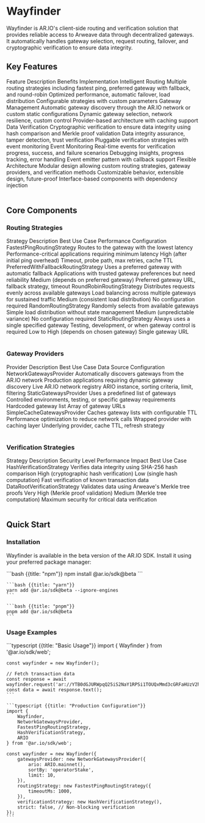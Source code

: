
<HeroPattern />

# Wayfinder

Wayfinder is AR.IO's client-side routing and verification solution that provides reliable access to Arweave data through decentralized gateways. It automatically handles gateway selection, request routing, failover, and cryptographic verification to ensure data integrity.

## Key Features

<Table
  containerClassName="mx-auto max-w-full"
  containerStyle={{ width: '100%' }}
  style={{ minWidth: '800px' }}
>
  <Table.Head>
    <Table.Row>
      <Table.Header>Feature</Table.Header>
      <Table.Header>Description</Table.Header>
      <Table.Header>Benefits</Table.Header>
      <Table.Header>Implementation</Table.Header>
    </Table.Row>
  </Table.Head>
  <Table.Body>
    <Table.Row>
      <Table.Cell className="font-semibold">Intelligent Routing</Table.Cell>
      <Table.Cell>
        Multiple routing strategies including fastest ping, preferred gateway
        with fallback, and round-robin
      </Table.Cell>
      <Table.Cell>
        Optimized performance, automatic failover, load distribution
      </Table.Cell>
      <Table.Cell>Configurable strategies with custom parameters</Table.Cell>
    </Table.Row>
    <Table.Row>
      <Table.Cell className="font-semibold">Gateway Management</Table.Cell>
      <Table.Cell>
        Automatic gateway discovery through the AR.IO network or custom static
        configurations
      </Table.Cell>
      <Table.Cell>
        Dynamic gateway selection, network resilience, custom control
      </Table.Cell>
      <Table.Cell>Provider-based architecture with caching support</Table.Cell>
    </Table.Row>
    <Table.Row>
      <Table.Cell className="font-semibold">Data Verification</Table.Cell>
      <Table.Cell>
        Cryptographic verification to ensure data integrity using hash
        comparison and Merkle proof validation
      </Table.Cell>
      <Table.Cell>
        Data integrity assurance, tamper detection, trust verification
      </Table.Cell>
      <Table.Cell>
        Pluggable verification strategies with event monitoring
      </Table.Cell>
    </Table.Row>
    <Table.Row>
      <Table.Cell className="font-semibold">Event Monitoring</Table.Cell>
      <Table.Cell>
        Real-time events for verification progress, success, and failure
        scenarios
      </Table.Cell>
      <Table.Cell>
        Debugging insights, progress tracking, error handling
      </Table.Cell>
      <Table.Cell>Event emitter pattern with callback support</Table.Cell>
    </Table.Row>
    <Table.Row>
      <Table.Cell className="font-semibold">Flexible Architecture</Table.Cell>
      <Table.Cell>
        Modular design allowing custom routing strategies, gateway providers,
        and verification methods
      </Table.Cell>
      <Table.Cell>
        Customizable behavior, extensible design, future-proof
      </Table.Cell>
      <Table.Cell>
        Interface-based components with dependency injection
      </Table.Cell>
    </Table.Row>
  </Table.Body>
</Table>

## Core Components

### Routing Strategies

<Table
  containerClassName="mx-auto max-w-full"
  containerStyle={{ width: '100%' }}
  style={{ minWidth: '800px' }}
>
  <Table.Head>
    <Table.Row>
      <Table.Header>Strategy</Table.Header>
      <Table.Header>Description</Table.Header>
      <Table.Header>Best Use Case</Table.Header>
      <Table.Header>Performance</Table.Header>
      <Table.Header>Configuration</Table.Header>
    </Table.Row>
  </Table.Head>
  <Table.Body>
    <Table.Row>
      <Table.Cell className="font-semibold">
        FastestPingRoutingStrategy
      </Table.Cell>
      <Table.Cell>Routes to the gateway with the lowest latency</Table.Cell>
      <Table.Cell>
        Performance-critical applications requiring minimum latency
      </Table.Cell>
      <Table.Cell>High (after initial ping overhead)</Table.Cell>
      <Table.Cell>Timeout, probe path, max retries, cache TTL</Table.Cell>
    </Table.Row>
    <Table.Row>
      <Table.Cell className="font-semibold">
        PreferredWithFallbackRoutingStrategy
      </Table.Cell>
      <Table.Cell>Uses a preferred gateway with automatic fallback</Table.Cell>
      <Table.Cell>
        Applications with trusted gateway preferences but need reliability
      </Table.Cell>
      <Table.Cell>Medium (depends on preferred gateway)</Table.Cell>
      <Table.Cell>Preferred gateway URL, fallback strategy, timeout</Table.Cell>
    </Table.Row>
    <Table.Row>
      <Table.Cell className="font-semibold">
        RoundRobinRoutingStrategy
      </Table.Cell>
      <Table.Cell>
        Distributes requests evenly across available gateways
      </Table.Cell>
      <Table.Cell>
        Load balancing across multiple gateways for sustained traffic
      </Table.Cell>
      <Table.Cell>Medium (consistent load distribution)</Table.Cell>
      <Table.Cell>No configuration required</Table.Cell>
    </Table.Row>
    <Table.Row>
      <Table.Cell className="font-semibold">RandomRoutingStrategy</Table.Cell>
      <Table.Cell>Randomly selects from available gateways</Table.Cell>
      <Table.Cell>Simple load distribution without state management</Table.Cell>
      <Table.Cell>Medium (unpredictable variance)</Table.Cell>
      <Table.Cell>No configuration required</Table.Cell>
    </Table.Row>
    <Table.Row>
      <Table.Cell className="font-semibold">StaticRoutingStrategy</Table.Cell>
      <Table.Cell>Always uses a single specified gateway</Table.Cell>
      <Table.Cell>
        Testing, development, or when gateway control is required
      </Table.Cell>
      <Table.Cell>Low to High (depends on chosen gateway)</Table.Cell>
      <Table.Cell>Single gateway URL</Table.Cell>
    </Table.Row>
  </Table.Body>
</Table>

### Gateway Providers

<Table
  containerClassName="mx-auto max-w-full"
  containerStyle={{ width: '100%' }}
  style={{ minWidth: '800px' }}
>
  <Table.Head>
    <Table.Row>
      <Table.Header>Provider</Table.Header>
      <Table.Header>Description</Table.Header>
      <Table.Header>Best Use Case</Table.Header>
      <Table.Header>Data Source</Table.Header>
      <Table.Header>Configuration</Table.Header>
    </Table.Row>
  </Table.Head>
  <Table.Body>
    <Table.Row>
      <Table.Cell className="font-semibold">NetworkGatewaysProvider</Table.Cell>
      <Table.Cell>
        Automatically discovers gateways from the AR.IO network
      </Table.Cell>
      <Table.Cell>
        Production applications requiring dynamic gateway discovery
      </Table.Cell>
      <Table.Cell>Live AR.IO network registry</Table.Cell>
      <Table.Cell>ARIO instance, sorting criteria, limit, filtering</Table.Cell>
    </Table.Row>
    <Table.Row>
      <Table.Cell className="font-semibold">StaticGatewaysProvider</Table.Cell>
      <Table.Cell>Uses a predefined list of gateways</Table.Cell>
      <Table.Cell>
        Controlled environments, testing, or specific gateway requirements
      </Table.Cell>
      <Table.Cell>Hardcoded gateway list</Table.Cell>
      <Table.Cell>Array of gateway URLs</Table.Cell>
    </Table.Row>
    <Table.Row>
      <Table.Cell className="font-semibold">
        SimpleCacheGatewaysProvider
      </Table.Cell>
      <Table.Cell>Caches gateway lists with configurable TTL</Table.Cell>
      <Table.Cell>Performance optimization to reduce network calls</Table.Cell>
      <Table.Cell>Wrapped provider with caching layer</Table.Cell>
      <Table.Cell>Underlying provider, cache TTL, refresh strategy</Table.Cell>
    </Table.Row>
  </Table.Body>
</Table>

### Verification Strategies

<Table
  containerClassName="mx-auto max-w-full"
  containerStyle={{ width: '100%' }}
  style={{ minWidth: '800px' }}
>
  <Table.Head>
    <Table.Row>
      <Table.Header>Strategy</Table.Header>
      <Table.Header>Description</Table.Header>
      <Table.Header>Security Level</Table.Header>
      <Table.Header>Performance Impact</Table.Header>
      <Table.Header>Best Use Case</Table.Header>
    </Table.Row>
  </Table.Head>
  <Table.Body>
    <Table.Row>
      <Table.Cell className="font-semibold">
        HashVerificationStrategy
      </Table.Cell>
      <Table.Cell>
        Verifies data integrity using SHA-256 hash comparison
      </Table.Cell>
      <Table.Cell>High (cryptographic hash verification)</Table.Cell>
      <Table.Cell>Low (single hash computation)</Table.Cell>
      <Table.Cell>Fast verification of known transaction data</Table.Cell>
    </Table.Row>
    <Table.Row>
      <Table.Cell className="font-semibold">
        DataRootVerificationStrategy
      </Table.Cell>
      <Table.Cell>Validates data using Arweave's Merkle tree proofs</Table.Cell>
      <Table.Cell>Very High (Merkle proof validation)</Table.Cell>
      <Table.Cell>Medium (Merkle tree computation)</Table.Cell>
      <Table.Cell>Maximum security for critical data verification</Table.Cell>
    </Table.Row>
  </Table.Body>
</Table>

## Quick Start

### Installation

Wayfinder is available in the beta version of the AR.IO SDK. Install it using your preferred package manager:

<CodeGroup title="Installation">
    ```bash {{title: "npm"}}
    npm install @ar.io/sdk@beta
    ```

    ```bash {{title: "yarn"}}
    yarn add @ar.io/sdk@beta --ignore-engines
    ```

    ```bash {{title: "pnpm"}}
    pnpm add @ar.io/sdk@beta
    ```

</CodeGroup>

### Usage Examples

<CodeGroup title="Quick Start">
    ```typescript {{title: "Basic Usage"}}
    import { Wayfinder } from '@ar.io/sdk/web';

    const wayfinder = new Wayfinder();

    // Fetch transaction data
    const response = await wayfinder.request('ar://YTB0dGJURWpqQ25iS2NaY1RPSi1TOUQxMmd3cGRFaHUzV2hiWnVlZ2o5WT0');
    const data = await response.text();
    ```

    ```typescript {{title: "Production Configuration"}}
    import {
        Wayfinder,
        NetworkGatewaysProvider,
        FastestPingRoutingStrategy,
        HashVerificationStrategy,
        ARIO
    } from '@ar.io/sdk/web';

    const wayfinder = new Wayfinder({
        gatewaysProvider: new NetworkGatewaysProvider({
            ario: ARIO.mainnet(),
            sortBy: 'operatorStake',
            limit: 10,
        }),
        routingStrategy: new FastestPingRoutingStrategy({
            timeoutMs: 1000,
        }),
        verificationStrategy: new HashVerificationStrategy(),
        strict: false, // Non-blocking verification
    });
    ```

</CodeGroup>
